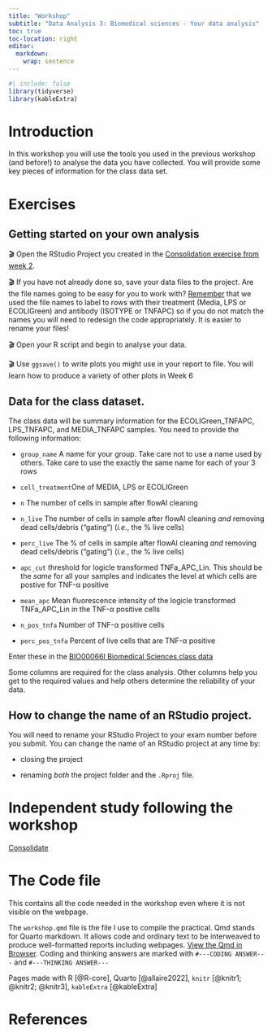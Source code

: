 ```yaml
---
title: "Workshop"
subtitle: "Data Analysis 3: Biomedical sciences - Your data analysis"
toc: true
toc-location: right
editor: 
  markdown: 
    wrap: sentence
---
```


```r
#| include: false
library(tidyverse)
library(kableExtra)
```

# Introduction

In this workshop you will use the tools you used in the previous 
workshop (and before!) to analyse the data you have collected.
You will provide some key pieces of information for the class data set.

# Exercises

## Getting started on your own analysis

🎬 Open the RStudio Project you created in the [Consolidation exercise from week 2](../week-2/study_after_workshop.html).

🎬 If you have not already done so, save your data files to the project.
Are the file names going to be easy for you to work with?
[Remember](../week-2/workshop.html#make-data-easier-to-work-with) that 
we used the file names to label to rows with their treatment (Media, 
LPS or ECOLIGreen) and antibody (ISOTYPE or TNFAPC) so if you do not 
match the names you will need to redesign the code appropriately. It is 
easier to rename your files!

🎬 Open your R script and begin to analyse your data.


🎬 Use `ggsave()` to write plots you might use in your report to file.
You will learn how to produce a variety of other plots in Week 6



## Data for the class dataset.

The class data will be summary information for the ECOLIGreen_TNFAPC, 
LPS_TNFAPC, and MEDIA_TNFAPC samples.  You need to provide the 
following information:

-   `group_name` A name for your group. Take care not to use a name used
    by others. Take care to use the exactly the same name for each of 
    your 3 rows

-   `cell_treatment`One of MEDIA, LPS or ECOLIGreen 

-   `n` The number of cells in sample after flowAI cleaning

-   `n_live` The number of cells in sample after flowAI cleaning *and* 
     removing dead cells/debris ("gating") (*i.e.*, the % live cells)

-   `perc_live` The % of cells in sample after flowAI cleaning *and* 
     removing dead cells/debris ("gating") (*i.e.*, the % live cells)

-   `apc_cut` threshold for logicle transformed TNFa_APC_Lin. This 
     should be the *same* for all your samples and indicates the level 
     at which cells are postive for TNF-α positive

-   `mean_apc` Mean fluorescence intensity of the logicle transformed 
     TNFa_APC_Lin in the TNF-α positive cells

-   `n_pos_tnfa` Number of TNF-α positive cells

-   `perc_pos_tnfa` Percent of live cells that are TNF-α positive

Enter these in the [BIO00066I Biomedical Sciences class data](https://docs.google.com/spreadsheets/d/1wgQ9goCvYnO44sSHVvP37nFJM12mG8nibdpOOx7ZP9Q/edit?gid=1267502769#gid=1267502769)

Some columns are required for the class analysis.
Other columns help you get to the required values and help others 
determine the reliability of your data.

## How to change the name of an RStudio project.

You will need to rename your RStudio Project to your exam number 
before you submit. You can change the name of an RStudio project at 
any time by:

-   closing the project

-   renaming *both* the project folder and the `.Rproj` file.

# Independent study following the workshop

[Consolidate](study_after_workshop.qmd)

# The Code file

This contains all the code needed in the workshop even where it is not visible on the webpage.

The `workshop.qmd` file is the file I use to compile the practical.
Qmd stands for Quarto markdown.
It allows code and ordinary text to be interweaved to produce well-formatted reports including webpages.
[View the Qmd in Browser](https://github.com/3mmaRand/R4BABS/blob/main/r4babs4/week-4/workshop.qmd).
Coding and thinking answers are marked with `#---CODING ANSWER---` and `#---THINKING ANSWER---`

Pages made with R [@R-core], Quarto [@allaire2022], `knitr` [@knitr1; @knitr2; @knitr3], `kableExtra` [@kableExtra]

# References
